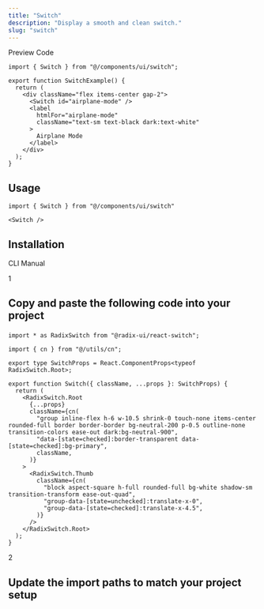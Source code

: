 ```yaml
---
title: "Switch"
description: "Display a smooth and clean switch."
slug: "switch"
---
```


<Tabs defaultValue="preview">

<div className="flex items-center justify-between border-b dark:border-neutral-800/60 border-neutral-300/50 pr-3">

<TabsList>
	<TabsTrigger value="preview">Preview</TabsTrigger>
	<TabsTrigger value="code">Code</TabsTrigger>
</TabsList>

<CopyCode 
	code="animated-tabs"
	example={true}
	mode="text"
/>

</div>

<TabsContent value="preview">

<ComponentView className="h-[349px] flex items-center justify-center">

<SwitchExample />

</ComponentView>

</TabsContent>

<TabsContent value="code">

<CodeBlock contentClassName="h-fit">

```tsx
import { Switch } from "@/components/ui/switch";

export function SwitchExample() {
  return (
    <div className="flex items-center gap-2">
      <Switch id="airplane-mode" />
      <label
        htmlFor="airplane-mode"
        className="text-sm text-black dark:text-white"
      >
        Airplane Mode
      </label>
    </div>
  );
}
```

</CodeBlock>

</TabsContent>

</Tabs>

<div className="space-y-2 pt-4">

<div className="pb-3 border-b dark:border-neutral-800/60 border-neutral-300/50">

## Usage

</div>

<CodeBlock className="mt-6" contentClassName="h-fit">

```tsx
import { Switch } from "@/components/ui/switch"
```
</CodeBlock>

<CodeBlock className="mt-4" contentClassName="h-fit">

```tsx
<Switch />
```
</CodeBlock>

</div>

<div className="space-y-2 pt-6">

## Installation

<Tabs defaultValue="cli">

<div className="flex items-center justify-between border-b dark:border-neutral-800/60 border-neutral-300/50 pr-3">

<TabsList>
	<TabsTrigger value="cli">CLI</TabsTrigger>
	<TabsTrigger value="manual">Manual</TabsTrigger>
</TabsList>

</div>

<TabsContent value="cli">

<CommandBlock 
	npmCommand="npx @luxeui/ui add switch" 
	pnpmCommand="pnpm dlx @luxeui/ui add switch" 
	yarnCommand="npx @luxeui/ui add switch" 
	bunCommand="bunx --bun @luxeui/ui add switch" 
/>

</TabsContent>

<TabsContent value="manual">

<div>

<div className="relative">

<div className="absolute flex h-9 w-9 select-none items-center justify-center rounded-full border-[3px] border-background bg-neutral-300 dark:bg-neutral-800">
	<span className="font-semibold text-primary">1</span>
</div>

<div className="ml-[1.1rem] border-l border-neutral-200 dark:border-neutral-900">
	
<div className="space-y-4 pb-10 pl-8 pt-1">

<h2 className="font-medium text-primary">

Copy and paste the following code into your project

</h2>

<CodeBlock fileName="switch.tsx">

```tsx
import * as RadixSwitch from "@radix-ui/react-switch";

import { cn } from "@/utils/cn";

export type SwitchProps = React.ComponentProps<typeof RadixSwitch.Root>;

export function Switch({ className, ...props }: SwitchProps) {
  return (
    <RadixSwitch.Root
      {...props}
      className={cn(
        "group inline-flex h-6 w-10.5 shrink-0 touch-none items-center rounded-full border border-border bg-neutral-200 p-0.5 outline-none transition-colors ease-out dark:bg-neutral-900",
        "data-[state=checked]:border-transparent data-[state=checked]:bg-primary",
        className,
      )}
    >
      <RadixSwitch.Thumb
        className={cn(
          "block aspect-square h-full rounded-full bg-white shadow-sm transition-transform ease-out-quad",
          "group-data-[state=unchecked]:translate-x-0",
          "group-data-[state=checked]:translate-x-4.5",
        )}
      />
    </RadixSwitch.Root>
  );
}
```

</CodeBlock>

</div>
</div>
</div>

<div className="relative">

<div className="absolute flex h-9 w-9 select-none items-center justify-center rounded-full border-[3px] border-background bg-neutral-300 dark:bg-neutral-800">
	
<span className="font-semibold text-primary">2</span>

</div>

<div className="ml-[1.1rem] border-l border-neutral-200 dark:border-neutral-900">

<div className="space-y-4 pl-8 pt-1">

<h2 className="font-medium text-primary">

Update the import paths to match your project setup

</h2>

</div>
</div>
</div>
</div>

</TabsContent>

</Tabs>

</div>